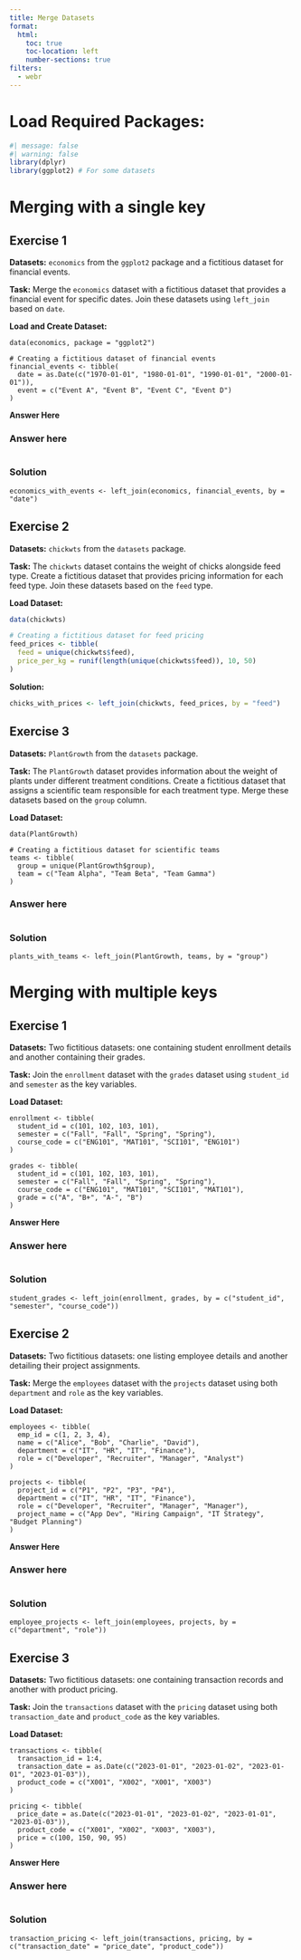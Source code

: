 ```yaml
---
title: Merge Datasets
format:
  html:
    toc: true
    toc-location: left
    number-sections: true
filters:
  - webr
---
```


# Load Required Packages:
```r
#| message: false 
#| warning: false 
library(dplyr)
library(ggplot2) # For some datasets
```

# Merging with a single key

## Exercise 1

**Datasets:** `economics` from the `ggplot2` package and a fictitious dataset for financial events.

**Task:** Merge the `economics` dataset with a fictitious dataset that provides a financial event for specific dates. Join these datasets using `left_join` based on `date`.

**Load and Create Dataset:**
```webr-r
data(economics, package = "ggplot2")

# Creating a fictitious dataset of financial events
financial_events <- tibble(
  date = as.Date(c("1970-01-01", "1980-01-01", "1990-01-01", "2000-01-01")),
  event = c("Event A", "Event B", "Event C", "Event D")
)
```

**Answer Here**

::: {.panel-tabset}

### Answer here

```webr-r

```

### Solution
```wrbr-r
economics_with_events <- left_join(economics, financial_events, by = "date")
```
:::
<!--end of panel-->


## Exercise 2

**Datasets:** `chickwts` from the `datasets` package.

**Task:** The `chickwts` dataset contains the weight of chicks alongside feed type. Create a fictitious dataset that provides pricing information for each feed type. Join these datasets based on the `feed` type.

**Load Dataset:**
```r
data(chickwts)

# Creating a fictitious dataset for feed pricing
feed_prices <- tibble(
  feed = unique(chickwts$feed),
  price_per_kg = runif(length(unique(chickwts$feed)), 10, 50)
)
```

**Solution:**
```r
chicks_with_prices <- left_join(chickwts, feed_prices, by = "feed")
```

## Exercise 3

**Datasets:** `PlantGrowth` from the `datasets` package.

**Task:** The `PlantGrowth` dataset provides information about the weight of plants under different treatment conditions. Create a fictitious dataset that assigns a scientific team responsible for each treatment type. Merge these datasets based on the `group` column.

**Load Dataset:**
```webr-r
data(PlantGrowth)

# Creating a fictitious dataset for scientific teams
teams <- tibble(
  group = unique(PlantGrowth$group),
  team = c("Team Alpha", "Team Beta", "Team Gamma")
)
```

::: {.panel-tabset}
### Answer here

```webr-r

```

### Solution

```webr-r
plants_with_teams <- left_join(PlantGrowth, teams, by = "group")
```
:::
<!--end of panel-->


# Merging with multiple keys

## Exercise 1

**Datasets:** Two fictitious datasets: one containing student enrollment details and another containing their grades.

**Task:** Join the `enrollment` dataset with the `grades` dataset using `student_id` and `semester` as the key variables.

**Load Dataset:**
```webr-r
enrollment <- tibble(
  student_id = c(101, 102, 103, 101),
  semester = c("Fall", "Fall", "Spring", "Spring"),
  course_code = c("ENG101", "MAT101", "SCI101", "ENG101")
)

grades <- tibble(
  student_id = c(101, 102, 103, 101),
  semester = c("Fall", "Fall", "Spring", "Spring"),
  course_code = c("ENG101", "MAT101", "SCI101", "MAT101"),
  grade = c("A", "B+", "A-", "B")
)
```

**Answer Here**

::: {.panel-tabset}

### Answer here

```webr-r

```

### Solution

```webr-r
student_grades <- left_join(enrollment, grades, by = c("student_id", "semester", "course_code"))
```
:::
<!--end of panel-->


## Exercise 2

**Datasets:** Two fictitious datasets: one listing employee details and another detailing their project assignments.

**Task:** Merge the `employees` dataset with the `projects` dataset using both `department` and `role` as the key variables.

**Load Dataset:**
```webr-r
employees <- tibble(
  emp_id = c(1, 2, 3, 4),
  name = c("Alice", "Bob", "Charlie", "David"),
  department = c("IT", "HR", "IT", "Finance"),
  role = c("Developer", "Recruiter", "Manager", "Analyst")
)

projects <- tibble(
  project_id = c("P1", "P2", "P3", "P4"),
  department = c("IT", "HR", "IT", "Finance"),
  role = c("Developer", "Recruiter", "Manager", "Manager"),
  project_name = c("App Dev", "Hiring Campaign", "IT Strategy", "Budget Planning")
)
```

**Answer Here**

::: {.panel-tabset}

### Answer here

```webr-r

```

### Solution

```webr-r
employee_projects <- left_join(employees, projects, by = c("department", "role"))
```
:::
<!--end of panel-->


## Exercise 3

**Datasets:** Two fictitious datasets: one containing transaction records and another with product pricing.

**Task:** Join the `transactions` dataset with the `pricing` dataset using both `transaction_date` and `product_code` as the key variables.

**Load Dataset:**
```webr-r
transactions <- tibble(
  transaction_id = 1:4,
  transaction_date = as.Date(c("2023-01-01", "2023-01-02", "2023-01-01", "2023-01-03")),
  product_code = c("X001", "X002", "X001", "X003")
)

pricing <- tibble(
  price_date = as.Date(c("2023-01-01", "2023-01-02", "2023-01-01", "2023-01-03")),
  product_code = c("X001", "X002", "X003", "X003"),
  price = c(100, 150, 90, 95)
)
```

**Answer Here**

::: {.panel-tabset}

### Answer here

```webr-r

```

### Solution

```webr-r
transaction_pricing <- left_join(transactions, pricing, by = c("transaction_date" = "price_date", "product_code"))
```
:::
<!--end of panel-->

